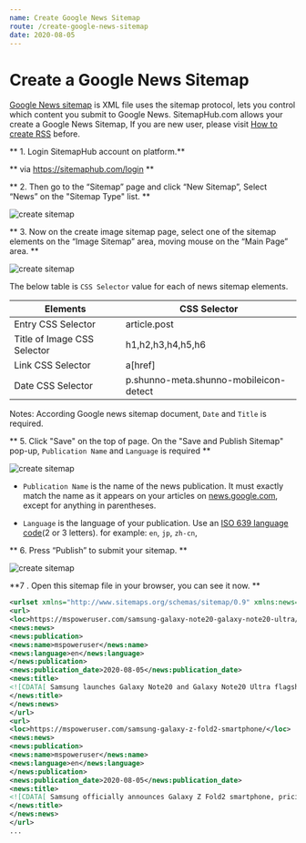 ```yaml
---
name: Create Google News Sitemap
route: /create-google-news-sitemap
date: 2020-08-05
---
```


# Create a Google News Sitemap

[Google News sitemap](https://support.google.com/news/publisher-center/answer/9606710?hl=en) is XML file uses the sitemap protocol, lets you control which content you submit to Google News. SitemapHub.com allows your create a Google
News Sitemap, If you are new user, please visit [How to create RSS](create-rss-feed) before.

** 1. Login SitemapHub account on platform.**

** via https://sitemaphub.com/login **

** 2. Then go to the “Sitemap” page and click “New Sitemap”, Select “News” on the "Sitemap Type" list.  **

![create sitemap](../static/images/create-google-news-sitemap-01.png)

** 3. Now on the create image sitemap page, select one of the sitemap elements on the “Image Sitemap” area, moving mouse on the “Main Page” area. **

![create sitemap](../static/images/create-google-news-sitemap-02.png)

The below table is `CSS Selector` value for each of news sitemap elements.

| Elements      | CSS Selector |
| ----------- | ----------- |
| Entry CSS Selector      | article.post       |
| Title of Image CSS Selector | h1,h2,h3,h4,h5,h6 |
| Link CSS Selector | a[href] |
| Date CSS Selector | p.shunno-meta.shunno-mobileicon-detect |

Notes: According Google news sitemap document, `Date` and `Title` is required.

** 5. Click "Save" on the top of page. On the "Save and Publish Sitemap" pop-up, `Publication Name` and `Language` is required **

![create sitemap](../static/images/create-google-news-sitemap-03.png)

- `Publication Name` is the name of the news publication. It must exactly match the name as it appears on your articles on [news.google.com](https://news.google.com), except for anything in parentheses.

-  `Language` is the language of your publication. Use an [ISO 639 language code](https://en.wikipedia.org/wiki/List_of_ISO_639-1_codes)(2 or 3 letters). for example: `en`, `jp`, `zh-cn`,

** 6. Press “Publish” to submit your sitemap. **

![create sitemap](../static/images/create-google-news-sitemap-04.png)

**7 . Open this sitemap file in your browser, you can see it now. **

```xml
<urlset xmlns="http://www.sitemaps.org/schemas/sitemap/0.9" xmlns:news="http://www.google.com/schemas/sitemap-news/0.9">
<url>
<loc>https://mspoweruser.com/samsung-galaxy-note20-galaxy-note20-ultra/</loc>
<news:news>
<news:publication>
<news:name>mspoweruser</news:name>
<news:language>en</news:language>
</news:publication>
<news:publication_date>2020-08-05</news:publication_date>
<news:title>
<![CDATA[ Samsung launches Galaxy Note20 and Galaxy Note20 Ultra flagship smartphones ]]>
</news:title>
</news:news>
</url>
<url>
<loc>https://mspoweruser.com/samsung-galaxy-z-fold2-smartphone/</loc>
<news:news>
<news:publication>
<news:name>mspoweruser</news:name>
<news:language>en</news:language>
</news:publication>
<news:publication_date>2020-08-05</news:publication_date>
<news:title>
<![CDATA[ Samsung officially announces Galaxy Z Fold2 smartphone, pricing info coming in September ]]>
</news:title>
</news:news>
</url>
...
```